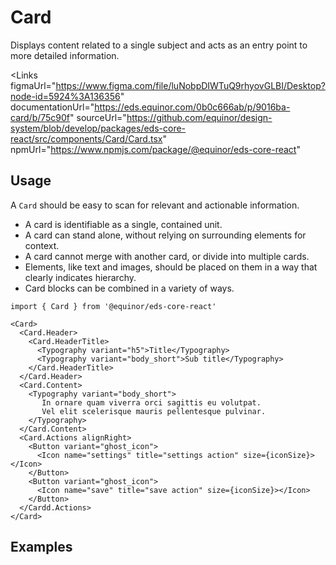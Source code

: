 
# Card

Displays content related to a single subject and acts as an entry point to more detailed information.

<Links 
    figmaUrl="https://www.figma.com/file/luNobpDIWTuQ9rhyovGLBI/Desktop?node-id=5924%3A136356"
    documentationUrl="https://eds.equinor.com/0b0c666ab/p/9016ba-card/b/75c90f"
    sourceUrl="https://github.com/equinor/design-system/blob/develop/packages/eds-core-react/src/components/Card/Card.tsx"
    npmUrl="https://www.npmjs.com/package/@equinor/eds-core-react"
></Links>

<Story id="surfaces-card--introduction"/>
<PropsTable />

## Usage

A `Card` should be easy to scan for relevant and actionable information. <br />
 <ul>
    <li>A card is identifiable as a single, contained unit.</li>
    <li>A card can stand alone, without relying on surrounding elements for context.</li>
    <li>A card cannot merge with another card, or divide into multiple cards.</li>
    <li>Elements, like text and images, should be placed on them in a way that clearly indicates hierarchy.</li>
    <li>Card blocks can be combined in a variety of ways.</li>
  </ul>

  ```tsx
import { Card } from '@equinor/eds-core-react'

<Card>
    <Card.Header>
      <Card.HeaderTitle>
        <Typography variant="h5">Title</Typography>
        <Typography variant="body_short">Sub title</Typography>
      </Card.HeaderTitle>
    </Card.Header>
    <Card.Content>
      <Typography variant="body_short">
         In ornare quam viverra orci sagittis eu volutpat. 
         Vel elit scelerisque mauris pellentesque pulvinar.
      </Typography>
    </Card.Content>
    <Card.Actions alignRight>
      <Button variant="ghost_icon">
        <Icon name="settings" title="settings action" size={iconSize}></Icon>
      </Button>
      <Button variant="ghost_icon">
        <Icon name="save" title="save action" size={iconSize}></Icon>
      </Button>
    </Cardd.Actions>
</Card>
```

## Examples
